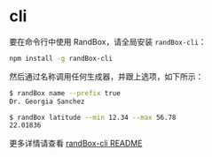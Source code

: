 # cli

要在命令行中使用 RandBox，请全局安装 `randBox-cli`：

```bash
npm install -g randBox-cli
```

然后通过名称调用任何生成器，并跟上选项，如下所示：

```bash
$ randBox name --prefix true
Dr. Georgia Sanchez

$ randBox latitude --min 12.34 --max 56.78
22.01836
```

更多详情请查看 [randBox-cli README](https://github.com/randbox/randBox-cli)
